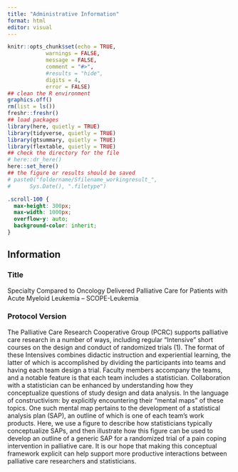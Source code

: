 ```yaml
---
title: "Administrative Information"
format: html
editor: visual
---
```


```r
knitr::opts_chunk$set(echo = TRUE,
            warnings = FALSE,
            message = FALSE,
            comment = "#>",
            #results = "hide",
            digits = 4,
            error = FALSE)
## clean the R environment
graphics.off()
rm(list = ls())
freshr::freshr()
## load packages
library(here, quietly = TRUE)
library(tidyverse, quietly = TRUE)
library(gtsummary, quietly = TRUE)
library(flextable, quietly = TRUE)
## check the directory for the file
# here::dr_here()
here::set_here()
## the figure or results should be saved 
# paste0("foldername/Sfilename_workingresult_", 
#      Sys.Date(), ".filetype")
```

```css
.scroll-100 {
  max-height: 300px;
  max-width: 1000px;
  overflow-y: auto;
  background-color: inherit;
}
```

## Information

### Title

Specialty Compared to Oncology Delivered Palliative Care for Patients with Acute Myeloid Leukemia – SCOPE-Leukemia

### Protocol Version

The Palliative Care Research Cooperative Group (PCRC) supports palliative care research in a number of ways, including regular “Intensive” short courses on the design and conduct of randomized trials (1). The format of these Intensives combines didactic instruction and experiential learning, the latter of which is accomplished by dividing the participants into teams and having each team design a trial. Faculty members accompany the teams, and a notable feature is that each team includes a statistician. Collaboration with a statistician can be enhanced by understanding how they conceptualize questions of study design and data analysis. In the language of constructivism: by explicitly encountering their “mental maps” of these topics. One such mental map pertains to the development of a statistical analysis plan (SAP), an outline of which is one of each team’s work products. Here, we use a figure to describe how statisticians typically conceptualize SAPs, and then illustrate how this figure can be used to develop an outline of a generic SAP for a randomized trial of a pain coping intervention in palliative care. It is our hope that making this conceptual framework explicit can help support more productive interactions between palliative care researchers and statisticians.
